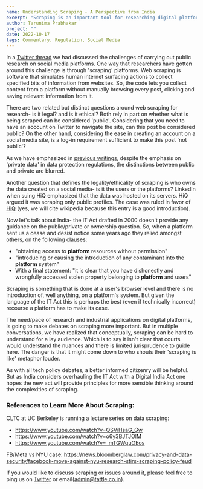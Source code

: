 ```yaml
---
name: Understanding Scraping - A Perspective from India
excerpt: "Scraping is an important tool for researching digital platforms, but the legal ground of doing this work in India are undefined."
author: Tarunima Prabhakar
project: ""
date: 2022-10-17
tags: Commentary, Regulation, Social Media
---
```


In a [Twitter thread](https://twitter.com/tattlemade/status/1574726807550537728) we had discussed the challenges of carrying out public research on social media platforms. One way that researchers have gotten around this challenge is through 'scraping' platforms. Web scraping is software that simulates human internet surfacing actions to collect specified bits of information from websites. So, the code lets you collect content from a platform without manually browsing every post, clicking and saving relevant information from it.

There are two related but distinct questions around web scraping for research- is it legal? and is it ethical? Both rely in part on whether what is being scraped can be considered 'public'. Considering that you need to have an account on Twitter to navigate the site, can this post be considered public? On the other hand, considering the ease in creating an account on a social media site, is a log-in requirement sufficient to make this post 'not public'?

As we have emphasized in [previous writings](https://electionstandards.cartercenter.org/verifying-elections-misinfocon2020/ethical-approaches-to-closed-messaging-research-considerations-in-democratic-contexts/), despite the emphasis on 'private data' in data protection regulations, the distinctions between public and private are blurred.

Another question that defines the legality/ethicality of scraping is who owns the data created on a social media- is it the users or the platforms? LinkedIn when suing HiQ emphasized that the data was hosted on its servers. HiQ argued it was scraping only public profiles. The case was ruled in favor of [HiQ](https://en.wikipedia.org/wiki/HiQ_Labs_v._LinkedIn) (yes, we will cite wikipedia because this entry is a good introduction).

Now let's talk about India- the IT Act drafted in 2000 doesn't provide any guidance on the public/private or ownership question. So, when a platform sent us a cease and desist notice some years ago they relied amongst others, on the following clauses:

- "obtaining access to **platform** resources without permission"
- "introducing or causing the introduction of any contaminant into the **platform** system"
- With a final statement: "it is clear that you have dishonestly and wrongfully accessed stolen property belonging to **platform** and users"

Scraping is something that is done at a user's browser level and there is no introduction of, well anything, on a platform's system. But given the language of the IT Act this is perhaps the best (even if technically incorrect) recourse a platform has to make its case.

The need/pace of research and industrial applications on digital platforms, is going to make debates on scraping more important. But in multiple conversations, we have realized that conceptually, scraping can be hard to understand for a lay audience. Which is to say it isn't clear that courts would understand the nuances and there is limited jurisprudence to guide here. The danger is that it might come down to who shouts their 'scraping is like' metaphor louder.

As with all tech policy debates, a better informed citizenry will be helpful. But as India considers overhauling the IT Act with a Digital India Act one hopes the new act will provide principles for more sensible thinking around the complexities of scraping.

### References to Learn More About Scraping:

CLTC at UC Berkeley is running a lecture series on data scraping:

- https://www.youtube.com/watch?v=QSViHsaG_Gw
- https://www.youtube.com/watch?v=o6y3BJTJOlM
- https://www.youtube.com/watch?v=_mTGWquOEos

FB/Meta vs NYU case:
https://news.bloomberglaw.com/privacy-and-data-security/facebook-move-against-nyu-research-stirs-scraping-policy-feud

If you would like to discuss scraping or issues around it, please feel free to ping us on [Twitter](https://twitter.com/tattlemade) or email(admin@tattle.co.in).
